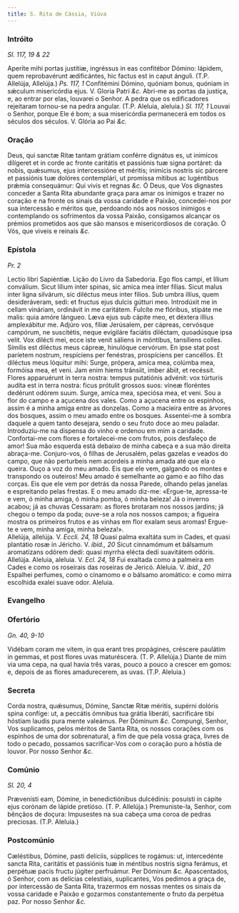 ```yaml
---
title: S. Rita de Cássia, Viúva
---
```


### Intróito

_Sl. 117, 19 & 22_

<div class="grid grid-cols-2 gap-5">
  <span class="text-justify">
    Aperíte mihi portas justítiæ, ingréssus in eas confitébor Dómino: lápidem,
    quem reprobavérunt ædificántes, hic factus est in caput ánguli. (T.P.
    Allelúja, Allelúja.) <em>Ps. 117, 1</em> Confitémini Dómino, quóniam bonus,
    quóniam in sǽculum misericórdia ejus. V. Gloria Patri <em>&c.</em>
  </span>
  <span class="text-justify">
    Abri-me as portas da justiça, e, ao entrar por elas, louvarei o Senhor. A
    pedra que os edificadores rejeitaram tornou-se na pedra angular. (T.P.
    Aleluia, aleluia.) <em>Sl. 117, 1</em> Louvai o Senhor, porque Ele é bom; a
    sua misericórdia permanecerá em todos os séculos dos séculos. V. Glória ao
    Pai <em>&c.</em>
  </span>
</div>

### Oração

<div class="grid grid-cols-2 gap-5">
  <span class="text-justify">
    Deus, qui sanctæ Ritæ tantam grátiam conférre dignátus es, ut inimícos
    dilígeret et in corde ac fronte caritátis et passiónis tuæ signa portáret:
    da nobis, quǽsumus, ejus intercessióne et méritis; inimícis nostris sic
    párcere et passiónis tuæ dolóres contemplári, ut promíssa mítibus ac
    lugéntibus prǽmia consequámur: Qui vivis et regnas <em>&c.</em>
  </span>
  <span class="text-justify">
    Ó Deus, que Vos dignastes conceder a Santa Rita abundante graça para amar os
    inimigos e trazer no coração e na fronte os sinais da vossa caridade e
    Paixão, concedei-nos por sua intercessão e méritos que, perdoando nós aos
    nossos inimigos e contemplando os sofrimentos da vossa Paixão, consigamos
    alcançar os prémios prometidos aos que são mansos e misericordiosos de
    coração. Ó Vós, que viveis e reinais <em>&c.</em>
  </span>
</div>

### Epístola

_Pr. 2_

<div class="grid grid-cols-2 gap-5">
  <span class="text-justify">Lectio libri Sapiéntiæ.</span>
  <span class="text-justify">Lição do Livro da Sabedoria.</span>
  <span class="text-justify">
    Ego flos campi, et lílium conválium. Sicut lílium inter spinas, sic amíca
    mea inter fílias. Sicut malus inter ligna silvárum, sic diléctus meus inter
    fílios. Sub umbra illíus, quem desideráveram, sedi: et fructus ejus dulcis
    gútturi meo. Introdúxit me in cellam vináriam, ordinávit in me caritátem.
    Fulcíte me flóribus, stipáte me malis: quia amóre lángueo. Læva ejus sub
    cápite meo, et déxtera illíus amplexábitur me. Adjúro vos, fíliæ Jerúsalem,
    per cápreas, cervósque campórum, ne suscitétis, neque evigiláre faciátis
    diléctam, quoadúsque ipsa velit. Vox dilécti mei, ecce iste venit sáliens in
    móntibus, tansíliens colles. Símilis est diléctus meus cápreæ, hinulóque
    cervórum. En ipse stat post paríetem nostrum, respíciens per fenéstras,
    prospíciens per cancéllos. Et diléctus meus lóquitur mihi: Surge, própera,
    amíca mea, colúmba mea, formóisa mea, et veni. Jam enim hiems tránsiit,
    imber ábiit, et recéssit. Flores apparuérunt in terra nostra: tempus
    putatiónis advénit: vox túrturis audíta est in terra nostra: ficus prótulit
    grossos suos: víneæ floréntes dedérunt odórem suum. Surge, amíca mea,
    speciósa mea, et veni.
  </span>
  <span class="text-justify">
    Sou a flor do campo e a açucena dos vales. Como a açucena entre os espinhos,
    assim é a minha amiga entre as donzelas. Como a macieira entre as árvores
    dos bosques, assim o meu amado entre os bosques. Assentei-me à sombra
    daquele a quem tanto desejara, sendo o seu fruto doce ao meu paladar.
    Introduziu-me na dispensa do vinho e ordenou em mim a caridade. Confortai-me
    com flores e fortalecei-me com frutos, pois desfaleço de amor! Sua mão
    esquerda está debaixo de minha cabeça e a sua mão direita abraça-me.
    Conjuro-vos, ó filhas de Jerusalém, pelas gazelas e veados do campo, que não
    perturbeis nem acordeis a minha amada até que ela o queira. Ouço a voz do
    meu amado. Eis que ele vem, galgando os montes e transpondo os outeiros! Meu
    amado é semelhante ao gamo e ao filho das corças. Eis que ele vem por detrás
    da nossa Parede, olhando pelas janelas e espreitando pelas frestas. E o meu
    amado diz-me: «Ergue-te, apressa-te e vem, ó minha amiga, ó minha pomba, ó
    minha beleza! Já o inverno acabou; já as chuvas Cessaram: as flores brotaram
    nos nossos jardins; já chegou o tempo da poda; ouve-se a rola nos nossos
    campos; a figueira mostra os primeiros frutos e as vinhas em flor exalam
    seus aromas! Ergue-te e vem, minha amiga, minha beleza!».
  </span>
</div>

<div class="grid grid-cols-2 gap-5">
  <span class="text-justify">
    Allelúja, allelúja. V. <em>Eccli. 24, 18</em> Quasi palma exaltáta sum in
    Cades, et quasi plantátio rosæ in Jéricho. V. <em>ibid., 20</em> Sicut
    cinnamómum et bálsamum aromatízans odórem dedi: quasi myrrha elécta dedi
    suavitátem odóris. Allelúja.
  </span>
  <span class="text-justify">
    Aleluia, aleluia. V. <em>Ecl. 24, 18</em> Fui exaltada como a palmeira em
    Cades e como os roseirais das roseiras de Jericó. Aleluia. V.
    <em>ibid., 20</em> Espalhei perfumes, como o cinamomo e o bálsamo aromático:
    e como mirra escolhida exalei suave odor. Aleluia.
  </span>
</div>

### Evangelho


<LinkCard
  href="/missal/comum/18virgensmartires2#evangelho"
  title="Virgens Mártires - Missa Me exspectavérunt"
/>

### Ofertório

_Gn. 40, 9-10_

<div class="grid grid-cols-2 gap-5">
  <span class="text-justify">
    Vidébam coram me vitem, in qua erant tres propágines, créscere paulátim in
    gemmas, et post flores uvas maturéscera. (T. P. Allelúja.)
  </span>
  <span class="text-justify">
    Diante de mim via uma cepa, na qual havia três varas, pouco a pouco a
    crescer em gomos: e, depois de as flores amadurecerem, as uvas. (T.P.
    Aleluia.)
  </span>
</div>

### Secreta

<div class="grid grid-cols-2 gap-5">
  <span class="text-justify">
    Corda nostra, quǽsumus, Dómine, Sanctæ Ritæ méritis, supérni dolóris spina
    confíge: ut, a peccátis ómnibus tua grátia liberáti, sacrificáre tibi
    hóstiam laudis pura mente valeámus. Per Dóminum <em>&c.</em>
  </span>
  <span class="text-justify">
    Compungi, Senhor, Vos suplicamos, pelos méritos de Santa Rita, os nossos
    corações com os espinhos de uma dor sobrenatural, a fim de que pela vossa
    graça, livres de todo o pecado, possamos sacrificar-Vos com o coração puro a
    hóstia de louvor. Por nosso Senhor <em>&c.</em>
  </span>
</div>

### Comúnio

_Sl. 20, 4_

<div class="grid grid-cols-2 gap-5">
  <span class="text-justify">
    Prævenísti eam, Dómine, in benedictiónibus dulcédinis: posuísti in cápite
    ejus corónam de lápide pretióso. (T. P. Allelúja.)
  </span>
  <span class="text-justify">
    Premuniste-la, Senhor, com bênçãos de doçura: Impusestes na sua cabeça uma
    coroa de pedras preciosas. (T.P. Aleluia.)
  </span>
</div>

### Postcomúnio

<div class="grid grid-cols-2 gap-5">
  <span class="text-justify">
    Cæléstibus, Dómine, pasti delíciis, súpplices te rogámus: ut, intercedénte
    sancta Rita, caritátis et passiónis tuæ in méntibus nostris signa ferámus,
    et perpétuæ pacis fructu júgiter perfruámur. Per Dóminum <em>&c.</em>
  </span>
  <span class="text-justify">
    Apascentados, ó Senhor, com as delícias celestiais, suplicantes, Vos pedimos
    a graça de, por intercessão de Santa Rita, trazermos em nossas mentes os
    sinais da vossa caridade e Paixão e gozarmos constantemente o fruto da
    perpétua paz. Por nosso Senhor <em>&c.</em>
  </span>
</div>
